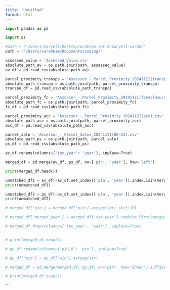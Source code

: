 ```yaml
---
title: "Untitled"
format: html
---
```


```python
import pandas as pd
```

```python
import os

#path = r'/Users/maryell/Desktop/problem-set-4-maryell-sarah/'
path = r'/Users/sarahkim/Documents/Coding/'
```

```python
assessed_value = 'Assessed_Value.csv'
absolute_path_av = os.path.join(path, assessed_value)
av_df = pd.read_csv(absolute_path_av)
```

```python
parcel_proximity_transpo = 'Assessor_-_Parcel_Proximity_20241121(transpo).csv'
absolute_path_transpo = os.path.join(path, parcel_proximity_transpo)
transpo_df = pd.read_csv(absolute_path_transpo)
```

```python
parcel_proximity_fc = 'Assessor_-_Parcel_Proximity_20241121(foreclosure).csv'
absolute_path_fc = os.path.join(path, parcel_proximity_fc)
fc_df = pd.read_csv(absolute_path_fc)
```

```python
parcel_proximity_acc = 'Assessor_-_Parcel_Proximity_20241121(acc).csv'
absolute_path_acc = os.path.join(path, parcel_proximity_acc)
acc_df = pd.read_csv(absolute_path_acc)
```

```python
parcel_sale = 'Assessor_-_Parcel_Sales_20241121(00-23).csv'
absolute_path_ps = os.path.join(path, parcel_sale)
ps_df = pd.read_csv(absolute_path_ps)
```


```python
av_df.rename(columns={'tax_year': 'year'}, inplace=True)

merged_df = pd.merge(av_df, ps_df, on=['pin', 'year'], how='left')

print(merged_df.head())

```

```python
unmatched_df1 = av_df[~av_df.set_index(['pin', 'year']).index.isin(merged_df.set_index(['pin', 'year']).index)]
print(unmatched_df1)

unmatched_df2 = ps_df[~ps_df.set_index(['pin', 'year']).index.isin(merged_df.set_index(['pin', 'year']).index)]
print(unmatched_df2)
```

```python
# merged_df['pin'] = merged_df['pin'].astype(str).str[:10]

# merged_df['merged_year'] = merged_df['tax_year'].combine_first(merged_df['year'])

# merged_df.drop(columns=['tax_year', 'year'], inplace=True)


# print(merged_df.head())
```

```python
# pp_df.rename(columns={'pin10': 'pin'}, inplace=True)

# pp_df['pin'] = pp_df['pin'].astype(str)

# merged_df = pd.merge(merged_df, pp_df, on="pin", how="inner", suffixes=('_left', '_right'))

# print(merged_df.head())

```



```